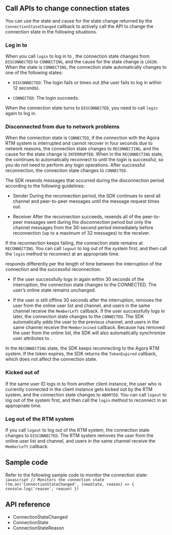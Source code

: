 <PlatformWrapper platform="web">
        
## Call APIs to change connection states

You can use the state and cause for the state change returned by the `ConnectionStateChanged` callback to actively call the API to change the connection state in the following situations.

### Log in to <Vg k="SIG" />

When you call `login` to log in to <Vg k="SIG" />, the connection state changes from `DISCONNECTED` to `CONNECTING`, and the cause for the state change is `LOGIN`. When the state is `CONNECTING`, the connection state automatically changes to one of the following states:

-   `DISCONNECTED`: The login fails or times out (the user fails to log in within 12 seconds).

-   `CONNECTED`: The login succeeds.

When the connection state turns to `DISCONNECTED`, you need to call `login` again to log in.

### Disconnected from <Vg k="SIG" /> due to network problems

When the connection state is `CONNECTED`, if the connection with the Agora RTM system is interrupted and cannot recover in four seconds due to network reasons, the connection state changes to `RECONNECTING`, and the cause for the state change is `INTERRUPTED`. When in the `RECONNECTING` state, the <Vg k="SIG_SDK" /> continues to automatically reconnect to <Vg k="SIG" /> until the login is successful, so you do not need to perform any login operations. After successful reconnection, the connection state changes to `CONNECTED`.

The SDK resends messages that occurred during the disconnection period according to the following guidelines:

-   Sender
    During the reconnection period, the SDK continues to send all channel and peer-to-peer messages until the message request times out.

-   Receiver
    After the reconnection succeeds, <Vg k="SIG" /> resends all of the peer-to-peer messages sent during the disconnection period but only the channel messages from the 30-second period immediately before reconnection (up to a maximum of 32 messages) to the receiver.

If the reconnection keeps failing, the connection state remains at `RECONNECTING`. You can call `logout` to log out of the system first, and then call the `login` method to reconnect at an appropriate time.

<Vg k="SIG" /> responds differently per the length of time between the interruption of the connection and the successful reconnection:

-   If the user successfully logs in again within 30 seconds of the interruption, the connection state changes to the CONNECTED. The user’s online state remains unchanged.

-   If the user is still offline 30 seconds after the interruption, <Vg k="SIG" /> removes the user from the online user list and channel, and users in the same channel receive the `MemberLeft` callback. If the user successfully logs in later, the connection state changes to the `CONNECTED`. The SDK automatically adds the user to the previous channel, and users in the same channel receive the `MemberJoined` callback. Because <Vg k="SIG" /> has removed the user from the online list, the SDK will also automatically synchronize user attributes to <Vg k="SIG" />.

In the `RECONNECTING` state, the SDK keeps reconnecting to the Agora RTM system. If the token expires, the SDK returns the `TokenExpired` callback, which does not affect the connection state.

### Kicked out of <Vg k="SIG" />

If the same user ID logs in to <Vg k="SIG" /> from another client instance, the user who is currently connected in the client instance gets kicked out by the RTM system, and the connection state changes to `ABORTED`. You can call `logout` to log out of the system first, and then call the `login` method to reconnect in an appropriate time.

### Log out of the RTM system

If you call `logout` to log out of the RTM system, the connection state changes to `DISCONNECTED`. The RTM system removes the user from the online user list and channel, and users in the same channel receive the `MemberLeft` callback.

## Sample code

Refer to the following sample code to monitor the connection state:
    ```javascript
    // Monitors the connection state
    rtm.on('ConnectionStateChanged', (newState, reason) => {
        console.log('reason', reason)
            })
    ```

## API reference

-   <Link to="{{Global.SIGNALING_API_REF_WEB_ROOT}}/interfaces/rtmevents.rtmclientevents.html#connectionstatechanged">ConnectionStateChanged</Link>

-   <Link to="{{Global.SIGNALING_API_REF_WEB_ROOT}}/enums/rtmstatuscode.connectionstate.html">ConnectionState</Link>

-  <Link to="{{Global.SIGNALING_API_REF_WEB_ROOT}}/enums/rtmstatuscode.connectionchangereason.html">ConnectionStateReason</Link>


</PlatformWrapper>
